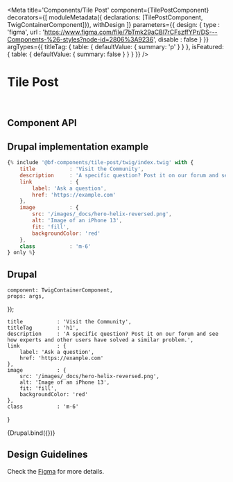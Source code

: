 

<Meta
    title='Components/Tile Post'
    component={TilePostComponent}
    decorators={[
        moduleMetadata({ declarations: [TilePostComponent, TwigContainerComponent]}),
        withDesign
    ]}
    parameters={{
        design: {
            type    : 'figma',
            url     : 'https://www.figma.com/file/7bTmk29aCBl7rCFszffYPr/DS---Components-%26-styles?node-id=2806%3A9236',
            disable : false
        }
    }}
    argTypes={{
        titleTag: {
            table: { defaultValue: { summary: 'p' } }
        },
        isFeatured: {
            table: { defaultValue: { summary: false } }
        }
    }}
/>


# Tile Post

<br/>



## Component API

<Props of={TilePostComponent} />



## Drupal implementation example

```jsx
{% include '@bf-components/tile-post/twig/index.twig' with {
    title           : 'Visit the Community',
    description     : 'A specific question? Post it on our forum and see how experts and other users have solved a similar problem.',
    link            : {
        label: 'Ask a question',
        href: 'https://example.com'
    },
    image           : {
        src: '/images/_docs/hero-helix-reversed.png',
        alt: 'Image of an iPhone 13',
        fit: 'fill',
        backgroundColor: 'red'
    },
    class           : 'm-6'
} only %}
```



## Drupal

    component: TwigContainerComponent,
    props: args,
});

    title           : 'Visit the Community',
    titleTag        : 'h1',
    description     : 'A specific question? Post it on our forum and see how experts and other users have solved a similar problem.',
    link            : {
        label: 'Ask a question',
        href: 'https://example.com'
    },
    image           : {
        src: '/images/_docs/hero-helix-reversed.png',
        alt: 'Image of an iPhone 13',
        fit: 'fill',
        backgroundColor: 'red'
    },
    class           : 'm-6'
}

<Canvas withSource='none'>
    <Story
        name='Drupal'
        height='600px'
        args={{
            elementPath: 'components/tile-post/_doc/template.drupal',
            ...commonProps
        }}
    >
        {Drupal.bind({})}
    </Story>
</Canvas>



## Design Guidelines

Check the [Figma](https://www.figma.com/file/7bTmk29aCBl7rCFszffYPr/DS---Components-%26-styles?node-id=2806%3A9236) for more details.